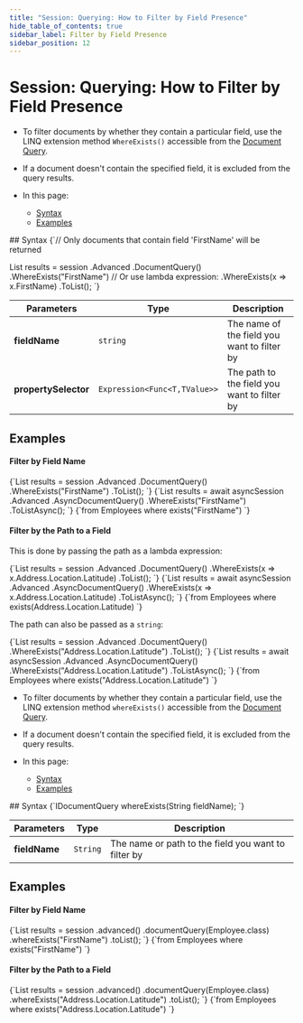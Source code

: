 ---
title: "Session: Querying: How to Filter by Field Presence"
hide_table_of_contents: true
sidebar_label: Filter by Field Presence
sidebar_position: 12
---




# Session: Querying: How to Filter by Field Presence  
<LanguageSwitcher supportedLanguages={supportedLanguages} />
<LanguageContent language="csharp">

<Admonition type="note" title="">

* To filter documents by whether they contain a particular field, use the LINQ extension method `WhereExists()` accessible 
from the [Document Query](../../../client-api/session/querying/document-query/what-is-document-query.mdx).  

* If a document doesn't contain the specified field, it is excluded from the query results.

* In this page:  
  * [Syntax](../../../client-api/session/querying/how-to-filter-by-field.mdx#syntax)  
  * [Examples](../../../client-api/session/querying/how-to-filter-by-field.mdx#examples)  

</Admonition>
## Syntax

<TabItem value="whereexists_1" label="whereexists_1">
<CodeBlock language="csharp">
{`// Only documents that contain field 'FirstName' will be returned

List<Employee> results = session
    .Advanced
    .DocumentQuery<Employee>()
    .WhereExists("FirstName")
     // Or use lambda expression: .WhereExists(x => x.FirstName)
    .ToList();
`}
</CodeBlock>
</TabItem>

| Parameters | Type | Description |
| - | - | - |
| **fieldName** | `string` | The name of the field you want to filter by |
| **propertySelector** | `Expression<Func<T,TValue>>` | The path to the field you want to filter by |



## Examples

#### Filter by Field Name  

<Tabs groupId='languageSyntax'>
<TabItem value="Sync" label="Sync">
<CodeBlock language="csharp">
{`List<Employee> results = session
    .Advanced
    .DocumentQuery<Employee>()
    .WhereExists("FirstName")
    .ToList();
`}
</CodeBlock>
</TabItem>
<TabItem value="Async" label="Async">
<CodeBlock language="csharp">
{`List<Employee> results = await asyncSession
    .Advanced
    .AsyncDocumentQuery<Employee>()
    .WhereExists("FirstName")
    .ToListAsync();
`}
</CodeBlock>
</TabItem>
<TabItem value="RQL" label="RQL">
<CodeBlock language="sql">
{`from Employees 
where exists("FirstName")
`}
</CodeBlock>
</TabItem>
</Tabs>




#### Filter by the Path to a Field  

This is done by passing the path as a lambda expression:  

<Tabs groupId='languageSyntax'>
<TabItem value="Sync" label="Sync">
<CodeBlock language="csharp">
{`List<Employee> results = session
    .Advanced
    .DocumentQuery<Employee>()
    .WhereExists(x => x.Address.Location.Latitude)
    .ToList();
`}
</CodeBlock>
</TabItem>
<TabItem value="Async" label="Async">
<CodeBlock language="csharp">
{`List<Employee> results = await asyncSession
    .Advanced
    .AsyncDocumentQuery<Employee>()
    .WhereExists(x => x.Address.Location.Latitude)
    .ToListAsync();
`}
</CodeBlock>
</TabItem>
<TabItem value="RQL" label="RQL">
<CodeBlock language="sql">
{`from Employees 
where exists(Address.Location.Latitude)
`}
</CodeBlock>
</TabItem>
</Tabs>

The path can also be passed as a `string`:

<Tabs groupId='languageSyntax'>
<TabItem value="Sync" label="Sync">
<CodeBlock language="csharp">
{`List<Employee> results = session
    .Advanced
    .DocumentQuery<Employee>()
    .WhereExists("Address.Location.Latitude")
    .ToList();
`}
</CodeBlock>
</TabItem>
<TabItem value="Async" label="Async">
<CodeBlock language="csharp">
{`List<Employee> results = await asyncSession
    .Advanced
    .AsyncDocumentQuery<Employee>()
    .WhereExists("Address.Location.Latitude")
    .ToListAsync();
`}
</CodeBlock>
</TabItem>
<TabItem value="RQL" label="RQL">
<CodeBlock language="sql">
{`from Employees 
where exists("Address.Location.Latitude")
`}
</CodeBlock>
</TabItem>
</Tabs>




</LanguageContent>
<LanguageContent language="java">

<Admonition type="note" title="">

* To filter documents by whether they contain a particular field, use the LINQ extension method `whereExists()` accessible 
from the [Document Query](../../../client-api/session/querying/document-query/what-is-document-query.mdx).  

* If a document doesn't contain the specified field, it is excluded from the query results.

* In this page:  
  * [Syntax](../../../client-api/session/querying/how-to-filter-by-field.mdx#syntax)  
  * [Examples](../../../client-api/session/querying/how-to-filter-by-field.mdx#examples)  

</Admonition>
## Syntax

<TabItem value="whereexists_1" label="whereexists_1">
<CodeBlock language="java">
{`IDocumentQuery<T> whereExists(String fieldName);
`}
</CodeBlock>
</TabItem>

| Parameters | Type | Description |
| - | - | - |
| **fieldName** | `String` | The name or path to the field you want to filter by |



## Examples

#### Filter by Field Name  

<Tabs groupId='languageSyntax'>
<TabItem value="Java" label="Java">
<CodeBlock language="java">
{`List<Employee> results = session
        .advanced()
        .documentQuery(Employee.class)
        .whereExists("FirstName")
        .toList();
`}
</CodeBlock>
</TabItem>
<TabItem value="RQL" label="RQL">
<CodeBlock language="sql">
{`from Employees 
where exists("FirstName")
`}
</CodeBlock>
</TabItem>
</Tabs>


#### Filter by the Path to a Field  

<Tabs groupId='languageSyntax'>
<TabItem value="Java" label="Java">
<CodeBlock language="java">
{`List<Employee> results = session
  .advanced()
  .documentQuery(Employee.class)
  .whereExists("Address.Location.Latitude")
  .toList();
`}
</CodeBlock>
</TabItem>
<TabItem value="RQL" label="RQL">
<CodeBlock language="sql">
{`from Employees 
where exists("Address.Location.Latitude")
`}
</CodeBlock>
</TabItem>
</Tabs>




</LanguageContent>

<!---
### Client API
- [What is a Document Query](../../../client-api/session/querying/document-query/what-is-document-query)

### Indexes
- [Querying: Filtering](../../../indexes/querying/filtering)
- [Query vs DocumentQuery](../../../indexes/querying/query-vs-document-query)


-->